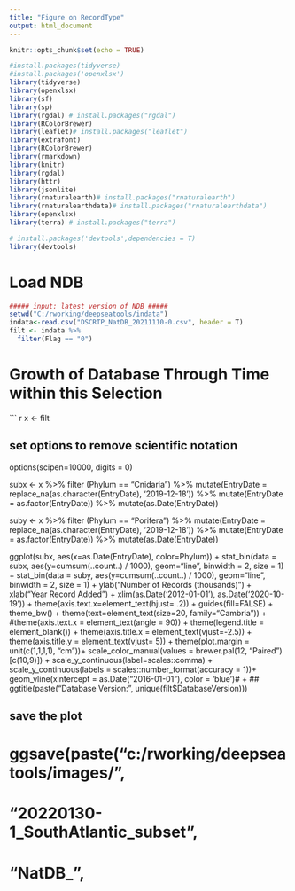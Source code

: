 ```yaml
---
title: "Figure on RecordType"
output: html_document
---
```


```r
knitr::opts_chunk$set(echo = TRUE)
```

```r
#install.packages(tidyverse)
#install.packages('openxlsx')
library(tidyverse)
library(openxlsx)
library(sf)
library(sp)
library(rgdal) # install.packages("rgdal")
library(RColorBrewer)
library(leaflet)# install.packages("leaflet")
library(extrafont)
library(RColorBrewer)
library(rmarkdown)
library(knitr)
library(rgdal)
library(httr)
library(jsonlite)
library(rnaturalearth)# install.packages("rnaturalearth")
library(rnaturalearthdata)# install.packages("rnaturalearthdata")
library(openxlsx)
library(terra) # install.packages("terra")

# install.packages('devtools',dependencies = T)
library(devtools)

```

# Load NDB

```r
##### input: latest version of NDB #####
setwd("C:/rworking/deepseatools/indata")
indata<-read.csv("DSCRTP_NatDB_20211110-0.csv", header = T)
filt <- indata %>%
  filter(Flag == "0")

```


# Growth of Database Through Time within this Selection

``` r

x <- filt

## set options to remove scientific notation
options(scipen=10000, digits = 0)


subx <- x %>% filter (Phylum == "Cnidaria") %>%
  mutate(EntryDate = replace_na(as.character(EntryDate), '2019-12-18')) %>% 
  mutate(EntryDate = as.factor(EntryDate)) %>% 
  mutate(as.Date(EntryDate))

suby <- x %>% filter (Phylum == "Porifera") %>%
  mutate(EntryDate = replace_na(as.character(EntryDate), '2019-12-18')) %>% 
  mutate(EntryDate = as.factor(EntryDate)) %>% 
  mutate(as.Date(EntryDate))
 
ggplot(subx, aes(x=as.Date(EntryDate), color=Phylum)) +
  stat_bin(data = subx,
           aes(y=cumsum(..count..) / 1000), 
           geom="line", 
           binwidth = 2, 
           size = 1) +
  stat_bin(data = suby,
           aes(y=cumsum(..count..) / 1000),
           geom="line", 
           binwidth = 2, 
           size = 1) +
  ylab("Number of Records (thousands)") + 
  xlab("Year Record Added") + 
  xlim(as.Date('2012-01-01'), as.Date('2020-10-19')) +
  theme(axis.text.x=element_text(hjust= .2)) +
  guides(fill=FALSE) + 
  theme_bw() +
  theme(text=element_text(size=20,  family="Cambria")) +
  #theme(axis.text.x = element_text(angle = 90)) +
  theme(legend.title = element_blank()) +
  theme(axis.title.x = element_text(vjust=-2.5)) +
  theme(axis.title.y = element_text(vjust= 5)) +
  theme(plot.margin = unit(c(1,1,1,1), "cm"))+
  scale_color_manual(values = brewer.pal(12, "Paired")[c(10,9)]) +
  scale_y_continuous(label=scales::comma) +
  scale_y_continuous(labels = scales::number_format(accuracy = 1))+
  geom_vline(xintercept = as.Date("2016-01-01"), color = 'blue')# +
## ggtitle(paste("Database Version:", unique(filt$DatabaseVersion)))

## save the plot
# ggsave(paste("c:/rworking/deepseatools/images/", 
#              "20220130-1_SouthAtlantic_subset", 
#              "NatDB_", 
